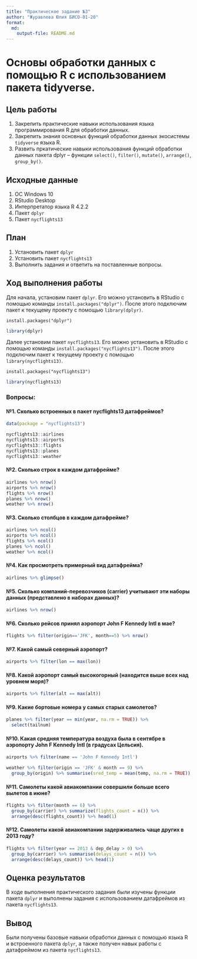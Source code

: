 ```yaml
---
title: "Практическое задание №3"
author: "Журавлева Юлия БИСО-01-20"
format: 
  md:
    output-file: README.md
---
```

# Основы обработки данных с помощью R с использованием пакета tidyverse.

## Цель работы

1. Закрепить практические навыки использования языка программирования R для обработки данных.
2. Закрепить знания основных функций обработки данных экосистемы `tidyverse` языка R.
3. Развить пркатические навыки использования функций обработки данных пакета dplyr – функции `select()`, `filter()`, `mutate()`, `arrange()`, `group_by()`.

## Исходные данные

1.  ОС Windows 10
2.  RStudio Desktop
3.  Интерпретатор языка R 4.2.2
4.  Пакет `dplyr`
5.  Пакет `nycflights13`

## План

1.  Установить пакет `dplyr`
2.  Установить пакет `nycflights13`
3.  Выполнить задания и ответить на поставленные вопросы.

## Ход выполнения работы

Для начала, установим пакет `dplyr`. Его можно установить в RStudio с помощью команды `install.packages("dplyr")`. После этого подключим пакет к текущему проекту с помощью `library(dplyr)`.
```
install.packages("dplyr")
```
```r
library(dplyr)
```

Далее установим пакет `nycflights13`. Его можно установить в RStudio с помощью команды `install.packages("nycflights13")`. После этого подключим пакет к текущему проекту с помощью `library(nycflights13)`.
```
install.packages("nycflights13")
```
```r
library(nycflights13)

```

### Вопросы:

#### №1. Сколько встроенных в пакет nycflights13 датафреймов?

```r
data(package = "nycflights13")

nycflights13::airlines
nycflights13::airports
nycflights13::flights
nycflights13::planes
nycflights13::weather
```

#### №2. Сколько строк в каждом датафрейме?

```r
airlines %>% nrow()
airports %>% nrow()
flights %>% nrow()
planes %>% nrow()
weather %>% nrow()
```

#### №3. Сколько столбцов в каждом датафрейме?

```r
airlines %>% ncol()
airports %>% ncol()
flights %>% ncol()
planes %>% ncol()
weather %>% ncol()
```

#### №4. Как просмотреть примерный вид датафрейма?

```r
airlines %>% glimpse()
```

#### №5. Сколько компаний-перевозчиков (carrier) учитывают эти наборы данных (представлено в наборах данных)?

```r
airlines %>% nrow()
```

#### №6. Сколько рейсов принял аэропорт John F Kennedy Intl в мае?

```r
flights %>% filter(origin=='JFK', month==5) %>% nrow()
```

#### №7. Какой самый северный аэропорт?

```r
airports %>% filter(lon == max(lon))
```

#### №8. Какой аэропорт самый высокогорный (находится выше всех над уровнем моря)?

```r
airports %>% filter(alt == max(alt))
```

#### №9. Какие бортовые номера у самых старых самолетов?

```r
planes %>% filter(year == min(year, na.rm = TRUE)) %>% 
  select(tailnum)
```

#### №10. Какая средняя температура воздуха была в сентябре в аэропорту John F Kennedy Intl (в градусах Цельсия).

```r
airports %>% filter(name == 'John F Kennedy Intl')

weather %>% filter(origin == 'JFK' & month == 9) %>% 
  group_by(origin) %>% summarise(sred_temp = mean(temp, na.rm = TRUE))
```

#### №11. Самолеты какой авиакомпании совершили больше всего вылетов в июне?

```r
flights %>% filter(month == 6) %>% 
  group_by(carrier) %>% summarize(flights_count = n()) %>% 
  arrange(desc(flights_count)) %>% head(1)
```

#### №12. Самолеты какой авиакомпании задерживались чаще других в 2013 году?

```r
flights %>% filter(year == 2013 & dep_delay > 0) %>% 
  group_by(carrier) %>% summarise(delays_count = n()) %>% 
  arrange(desc(delays_count)) %>% head(1)
```

## Оценка результатов

В ходе выполнения практического задания были изучены функции пакета `dplyr` и выполнены задания с использованием датафреймов из пакета `nycflights13`.

## Вывод

Были получены базовые навыки обработки данных с помощью языка R и встроенного пакета `dplyr`, а также получен навык работы с датафреймом из пакета `nycflights13`.
